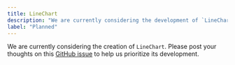 ```yaml
---
title: LineChart
description: "We are currently considering the development of `LineChart`."
label: "Planned"
---
```


We are currently considering the creation of `LineChart`. Please post your thoughts on this [GitHub issue](https://github.com/yamada-ui/yamada-ui/issues/499) to help us prioritize its development.
